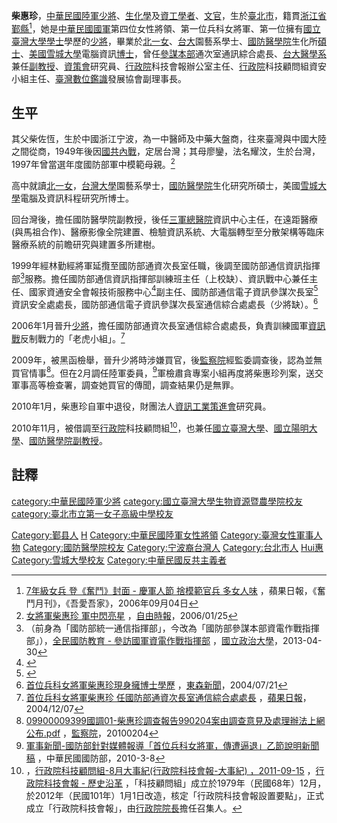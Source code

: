 '''柴惠珍'''{{BD|1955年|||}}，[[中華民國陸軍|中華民國陸軍]][[少將|少將]]、[[生化學|生化學]]及[[資工|資工]][[學者|學者]]、[[文官|文官]]，生於[[臺北市|臺北市]]，籍貫[[浙江省|浙江省]][[鄞縣|鄞縣]]<ref>[http://www.appledaily.com.tw/appledaily/article/headline/20060904/2866267/ 7年級女兵 登《奮鬥》封面 - 慶軍人節 捨模範官兵 多女人味] {{Wayback|url=http://www.appledaily.com.tw/appledaily/article/headline/20060904/2866267/ |date=20160304210140 }}，蘋果日報，《奮鬥月刊》，《吾愛吾家》，2006年09月04日</ref>，她是[[中華民國國軍|中華民國國軍]]第四位女性將領、第一位兵科女將軍、第一位擁有[[國立臺灣大學|國立臺灣大學]][[學士|學士]]學歷的[[少將|少將]]，畢業於[[北一女|北一女]]、[[台大|台大]]園藝系學士、[[國防醫學院|國防醫學院]]生化所[[碩士|碩士]]、[[美國|美國]][[雪城大學|雪城大學]]電腦資訊[[博士|博士]]，曾任[[國防部參謀本部|參謀本部]]通次室通訊綜合處長、[[台大醫學系|台大醫學系]]兼任[[副教授|副教授]]、[[資策會|資策會]]研究員、[[行政院|行政院]]科技會報辦公室主任、[[行政院|行政院]]科技顧問組資安小組主任、[[臺灣|臺灣]][[數位鑑識|數位鑑識]]發展協會副理事長。

==生平==
其父柴佐恆，生於中國浙江宁波，為一中醫師及中藥大盤商，往來臺灣與中國大陸之間從商，1949年後因[[國共內戰|國共內戰]]，定居台灣；其母廖鑾，法名耀汶，生於台灣，1997年曾當選年度國防部軍中模範母親。<ref>[http://news.ltn.com.tw/news/politics/paper/55019  女將軍柴惠珍 軍中閃亮星] {{Wayback|url=http://news.ltn.com.tw/news/politics/paper/55019 |date=20190928094549 }}，[[自由時報|自由時報]]，2006/01/25</ref>

高中就讀[[北一女|北一女]]，[[台灣大學|台灣大學]]園藝系學士，[[國防醫學院|國防醫學院]]生化研究所碩士，美國[[雪城大學|雪城大學]]電腦及資訊科程研究所博士。

回台灣後，擔任國防醫學院副教授，後任[[三軍總醫院|三軍總醫院]]資訊中心主任，在遠距醫療(與馬祖合作)、醫療影像全院建置、檢驗資訊系統、大電腦轉型至分散架構等臨床醫療系統的前瞻研究與建置多所建樹。

1999年經林勤經將軍延攬至國防部通資次長室任職，後調至國防部通信資訊指揮部<ref>（前身為「國防部統一通信指揮部」，今改為「國防部參謀本部資電作戰指揮部」），[http://www.nccu.edu.tw/mobile/news_content/517f27cc1d41c83925000005 全民國防教育 - 參訪國軍資電作戰指揮部] {{Wayback|url=http://www.nccu.edu.tw/mobile/news_content/517f27cc1d41c83925000005 |date=20131002141233 }}，[[國立政治大學|國立政治大學]]，2013-04-30</ref>服務。擔任國防部通信資訊指揮部訓練班主任（上校缺）、資訊戰中心兼任主任、國家資通安全會報技術服務中心<ref>{{Cite web |url=http://www.icst.org.tw/ |title=國家資通安全會報技術服務中心 |access-date=2013-09-30 |archive-date=2016-03-31 |archive-url=https://web.archive.org/web/20160331145948/http://www.icst.org.tw/ |dead-url=no }}</ref>副主任、國防部通信電子資訊參謀次長室<ref>{{Cite web |url=http://www.mnd.gov.tw/Publish.aspx?cnid=3167 |title=國防部通信電子資訊參謀次長室 |access-date=2013-09-30 |archive-url=https://web.archive.org/web/20131002225747/http://www.mnd.gov.tw/Publish.aspx?cnid=3167 |archive-date=2013-10-02 |dead-url=yes }}</ref>資訊安全處處長，國防部通信電子資訊參謀次長室通信綜合處處長（少將缺）。<ref>[http://www.ettoday.com/2004/07/21/91-1660959.htm 首位兵科女將軍柴惠珍現身擁博士學歷] {{Wayback|url=http://www.ettoday.com/2004/07/21/91-1660959.htm |date=20050929113028 }}，[[東森新聞|東森新聞]]，2004/07/21</ref>

2006年1月晉升[[少將|少將]]，擔任國防部通資次長室通信綜合處處長，負責訓練國軍[[資訊戰|資訊戰]]反制戰力的「老虎小組」。<ref>[http://www.appledaily.com.tw/News/index.cfm?Fuseaction=Article&NewsType=twapple&loc=TP&showdate=20041207&Sec_ID=5&Art_ID=1434046 首位兵科女將軍柴惠珍 任國防部通資次長室通信綜合處處長] {{Wayback|url=http://www.appledaily.com.tw/News/index.cfm?Fuseaction=Article&NewsType=twapple&loc=TP&showdate=20041207&Sec_ID=5&Art_ID=1434046 |date=20050315002033 }}，[[蘋果日報|蘋果日報]]，2004/12/07</ref>

2009年，被黑函檢舉，晉升少將時涉嫌買官，後[[監察院|監察院]]經監委調查後，認為並無買官情事<ref>[http://www.cy.gov.tw/AP_HOME/Op_Upload/eDoc/%E8%AA%BF%E6%9F%A5%E5%A0%B1%E5%91%8A/99/09900009399%E5%9C%8B%E8%AA%BF01-%E6%9F%B4%E6%83%A0%E7%8F%8D%E8%AA%BF%E6%9F%A5%E5%A0%B1%E5%91%8A990204%E6%A1%88%E7%94%B1%E8%AA%BF%E6%9F%A5%E6%84%8F%E8%A6%8B%E5%8F%8A%E8%99%95%E7%90%86%E8%BE%A6%E6%B3%95%E4%B8%8A%E7%B6%B2%E5%85%AC%E5%B8%83.pdf 09900009399國調01-柴惠珍調查報告990204案由調查意見及處理辦法上網公布.pdf] {{webarchive|url=https://web.archive.org/web/20150923212120/http://www.cy.gov.tw/AP_HOME/Op_Upload/eDoc/%E8%AA%BF%E6%9F%A5%E5%A0%B1%E5%91%8A/99/09900009399%E5%9C%8B%E8%AA%BF01-%E6%9F%B4%E6%83%A0%E7%8F%8D%E8%AA%BF%E6%9F%A5%E5%A0%B1%E5%91%8A990204%E6%A1%88%E7%94%B1%E8%AA%BF%E6%9F%A5%E6%84%8F%E8%A6%8B%E5%8F%8A%E8%99%95%E7%90%86%E8%BE%A6%E6%B3%95%E4%B8%8A%E7%B6%B2%E5%85%AC%E5%B8%83.pdf |date=2015-09-23 }}，[[監察院|監察院]]，20100204</ref>。但在2月調任陸軍委員，<ref>[http://www.mnd.gov.tw/Print.aspx?cnid=65&p=39690 軍事新聞-國防部針對媒體報導「首位兵科女將軍，傳遭逼退」乙節說明新聞稿] {{Wayback|url=http://www.mnd.gov.tw/Print.aspx?cnid=65&p=39690 |date=20131002225535 }}，中華民國國防部，2010-3-8</ref>軍檢肅貪專案小組再度將柴惠珍列案，送交軍事高等檢查署，調查她買官的傳聞，調查結果仍是無罪。

2010年1月，柴惠珍自軍中退役，財團法人[[資訊工業策進會|資訊工業策進會]]研究員。

2010年11月，被借調至[[行政院|行政院]]科技顧問組<ref>[http://www.bost.ey.gov.tw/cp.aspx?n=727087A8A1328DEE ] {{Wayback|url=http://www.bost.ey.gov.tw/cp.aspx?n=727087A8A1328DEE |date=20140225174854 }}，[http://www.bost.ey.gov.tw/News_Content.aspx?n=4810D2C08B273D5E&sms=C0950B2A8D9C0DFD&s=8CCD88F28A6C4CB3  行政院科技顧問組-8月大事紀(行政院科技會報-大事紀) ，2011-09-15] {{Wayback|url=http://www.bost.ey.gov.tw/News_Content.aspx?n=4810D2C08B273D5E&sms=C0950B2A8D9C0DFD&s=8CCD88F28A6C4CB3 |date=20190609111455 }}，[http://www.bost.ey.gov.tw/cp.aspx?n=727087A8A1328DEE   行政院科技會報 - 歷史沿革] {{Wayback|url=http://www.bost.ey.gov.tw/cp.aspx?n=727087A8A1328DEE |date=20140225174854 }}，「科技顧問組」成立於1979年（民國68年）12月，於2012年（民國101年）1月1日改造，核定「行政院科技會報設置要點」，正式成立「行政院科技會報」，由[[行政院院長|行政院院長]]擔任召集人。</ref>，也兼任[[國立臺灣大學|國立臺灣大學]]、[[國立陽明大學|國立陽明大學]]、[[國防醫學院|國防醫學院]][[副教授|副教授]]。

==註釋==
{{reflist|2}}

{{DEFAULTSORT:Chai柴}}
[[Category:鄞县人|Category:鄞县人]]
[[Category:世恩堂柴氏|H]]
[[category:中華民國陸軍少將|category:中華民國陸軍少將]]
[[Category:中華民國陸軍女性將領|Category:中華民國陸軍女性將領]]
[[Category:臺灣女性軍事人物|Category:臺灣女性軍事人物]]
[[Category:國防醫學院校友|Category:國防醫學院校友]]
[[category:國立臺灣大學生物資源暨農學院校友|category:國立臺灣大學生物資源暨農學院校友]]
[[category:臺北市立第一女子高級中學校友|category:臺北市立第一女子高級中學校友]]
[[Category:宁波裔台灣人|Category:宁波裔台灣人]]
[[Category:台北市人|Category:台北市人]]
[[Category:柴姓|Hui惠]]
[[Category:雪城大學校友|Category:雪城大學校友]]
[[Category:中華民國反共主義者|Category:中華民國反共主義者]]